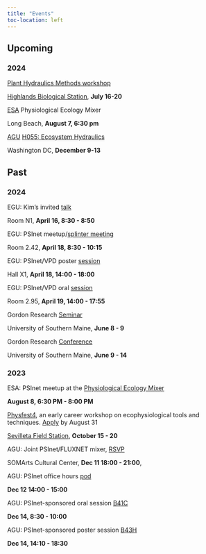 ```yaml
---
title: "Events"
toc-location: left
---
```


## Upcoming

### 2024

::: {.d-flex .justify-content-between}
<div>

[Plant Hydraulics Methods workshop](https://psinetrcn.github.io/posts/2024-01-26-hydraulics-workshop/)

</div>

::: {.text-end .text-nowrap}
[Highlands Biological Station](https://highlandsbiological.org/), **July 16-20**
:::
:::

::: {.d-flex .justify-content-between}
<div>

[ESA]() Physiological Ecology Mixer
</div>

::: {.text-end .text-nowrap}
Long Beach, **August 7, 6:30 pm**
:::
:::

::: {.d-flex .justify-content-between}
<div>

[AGU](https://www.agu.org/annual-meeting) [H055: Ecosystem Hydraulics](https://agu.confex.com/agu/agu24/prelim.cgi/Session/228500)
</div>

::: {.text-end .text-nowrap}
Washington DC, **December 9-13**
:::
:::

## Past

### 2024

::: {.d-flex .justify-content-between}
<div>

EGU: Kim's invited [talk](https://meetingorganizer.copernicus.org/EGU24/EGU24-10166.html)

</div>

::: {.text-end .text-nowrap}
Room N1, **April 16, 8:30 - 8:50**
:::
:::

::: {.d-flex .justify-content-between}
<div>

EGU: PSInet meetup/[splinter meeting](https://meetingorganizer.copernicus.org/EGU24/session/51379)

</div>

::: {.text-end .text-nowrap}
Room 2.42, **April 18, 8:30 - 10:15**
:::
:::

::: {.d-flex .justify-content-between}
<div>

EGU: PSInet/VPD poster [session](https://meetingorganizer.copernicus.org/EGU24/session/49912)

</div>

::: {.text-end .text-nowrap}
Hall X1, **April 18, 14:00 - 18:00**
:::
:::

::: {.d-flex .justify-content-between}
<div>

EGU: PSInet/VPD oral [session](https://meetingorganizer.copernicus.org/EGU24/session/49912)

</div>

::: {.text-end .text-nowrap}
Room 2.95, **April 19, 14:00 - 17:55**
:::
:::

::: {.d-flex .justify-content-between}
<div>

Gordon Research [Seminar](https://www.grc.org/multiscale-plant-vascular-biology-grs-conference/2024/#:~:text=The%20Multiscale%20Plant%20Vascular%20Biology,collaborative%20relationships%20with%20their%20peers.)

</div>

::: {.text-end .text-nowrap}
University of Southern Maine, **June 8 - 9**
:::
:::

::: {.d-flex .justify-content-between}
<div>

Gordon Research [Conference](https://www.grc.org/multiscale-plant-vascular-biology-conference/2024/)

</div>

::: {.text-end .text-nowrap}
University of Southern Maine, **June 9 - 14**
:::
:::

### 2023

::: {.d-flex .justify-content-between}
<div>

ESA: PSInet meetup at the [Physiological Ecology Mixer](https://esa2023.eventscribe.net/fsPopup.asp?PresentationID=1265067&query=physiological+ecology&Mode=presInfo)

</div>

::: {.text-end .text-nowrap}
**August 8, 6:30 PM - 8:00 PM**
:::
:::

::: {.d-flex .justify-content-between}
<div>

[Physfest4](https://physfest.wixsite.com/physfest), an early career workshop on ecophysiological tools and techniques. [Apply](https://docs.google.com/forms/d/e/1FAIpQLSeodvfjx2zrGbeQ9y1c6n_COmLmU-WBv9GPNAkAwrH6L7YPlA/viewform?pli=1) by August 31

</div>

::: {.text-end .text-nowrap}
[Sevilleta Field Station](https://unmsevilletafieldstation.wordpress.com/), **October 15 - 20**
:::
:::

::: {.d-flex .justify-content-between}
<div>

AGU: Joint PSInet/FLUXNET mixer, [RSVP](https://forms.office.com/Pages/ResponsePage.aspx?id=NL4TEdGuAE2rS83QJRC-kcvvN-vy0YlAr53RIm7OxMhUMk40TjlaTTlOQlZJQTA3SE1MSDc4TjdKQi4u)

</div>

::: {.text-end .text-nowrap}
SOMArts Cultural Center, **Dec 11 18:00 - 21:00**,
:::
:::

::: {.d-flex .justify-content-between}
<div>

AGU: PSInet office hours [pod](https://agu.confex.com/agu/fm23/meetingapp.cgi/Session/219640)

</div>

::: {.text-end .text-nowrap}
**Dec 12 14:00 - 15:00**
:::
:::

::: {.d-flex .justify-content-between}
<div>

AGU: PSInet-sponsored oral session [B41C](https://agu.confex.com/agu/fm23/meetingapp.cgi/Session/212762)

</div>

::: {.text-end .text-nowrap}
**Dec 14, 8:30 - 10:00**
:::
:::

::: {.d-flex .justify-content-between}
<div>

AGU: PSInet-sponsored poster session [B43H](https://agu.confex.com/agu/fm23/meetingapp.cgi/Session/190332)

</div>

::: {.text-end .text-nowrap}
**Dec 14, 14:10 - 18:30**
:::
:::

